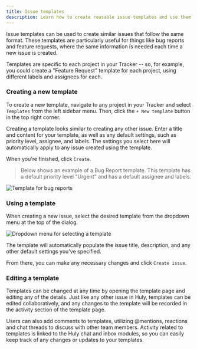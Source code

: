 ```yaml
---
title: Issue templates
description: Learn how to create reusable issue templates and use them when creating new issues.
---
```



<YouTube id='EVmZr1Ybi8c' posterQuality='max' />

Issue templates can be used to create similar issues that follow the same format. These templates are particularly useful for things like bug reports and feature requests, where the same information is needed each time a new issue is created.

Templates are specific to each project in your Tracker -- so, for example, you could create a "Feature Request" template for each project, using different labels and assignees for each.

### Creating a new template

To create a new template, navigate to any project in your Tracker and select `Templates` from the left sidebar menu. Then, click the `+ New template` button in the top right corner.

Creating a template looks similar to creating any other issue. Enter a title and content for your template, as well as any default settings, such as priority level, assignee, and labels. The settings you select here will automatically apply to any issue created using the template.

When you're finished, click `Create`.

> Below shows an example of a Bug Report template. This template has a default priority level "Urgent" and has a default assignee and labels. 

<Image 
    src={issueTemplate} 
    alt="Template for bug reports" 
    inferSize 
    quality="max" 
/>

### Using a template

When creating a new issue, select the desired template from the dropdown menu at the top of the dialog. 

<Image 
    src={templateDropdown} 
    alt="Dropdown menu for selecting a template" 
    inferSize 
    quality="max" 
/>

The template will automatically populate the issue title, description, and any other default settings you've specified.

From there, you can make any necessary changes and click `Create issue`.

### Editing a template

Templates can be changed at any time by opening the template page and editing any of the details. Just like any other issue in Huly, templates can be edited collaboratively, and any changes to the template will be recorded in the activity section of the template page.

Users can also add comments to templates, utilizing @mentions, reactions and chat threads to discuss with other team members. Activity related to templates is linked to the Huly chat and inbox modules, so you can easily keep track of any changes or updates to your templates.